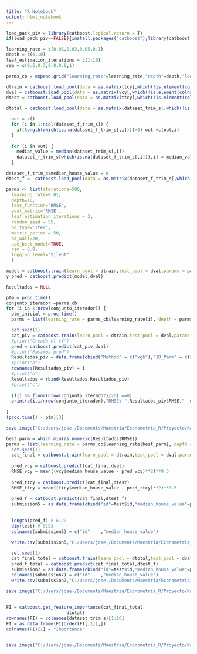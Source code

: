 ```yaml
---
title: "R Notebook"
output: html_notebook
---
```


```r
load_pack_piv = library(catboost,logical.return = T)
if(load_pack_piv==FALSE){install.packages("catboost");library(catboost,logical.return = T)}

learning_rate = c(0.01,0.03,0.05,0.1)
depth = c(6,10)
leaf_estimation_iterations = c(1:10)
rsm = c(0.6,0.7,0.8,0.9,1)

parms_cb = expand.grid("learning_rate"=learning_rate,"depth"=depth,"leaf_estimation_iterations"=leaf_estimation_iterations,"rsm"=rsm)

```


```r

dtrain = catboost.load_pool(data = as.matrix(tcy[,which(!is.element(colnames(tcy),c("median_house_value")))]), label = tcy$median_house_value)
dval = catboost.load_pool(data = as.matrix(vcy[,which(!is.element(colnames(vcy),c("median_house_value")))]), label = vcy$median_house_value)
dtest = catboost.load_pool(data = as.matrix(ttcy[,which(!is.element(colnames(ttcy),c("median_house_value")))]), label = ttcy$median_house_value)

dtotal = catboost.load_pool(data = as.matrix(dataset_trim_s[,which(!is.element(colnames(dataset_trim_s),c("median_house_value")))]), label = dataset_trim_s$median_house_value)

  out = c()
  for (i in 1:ncol(dataset_f_trim_s)) {
    if(length(which(is.na(dataset_f_trim_s[,i])))>0) out =c(out,i)
  }
  
  for (i in out) {
    median_value = median(dataset_trim_s[,i])
    dataset_f_trim_s[which(is.na(dataset_f_trim_s[,i])),i] = median_value
  }

dataset_f_trim_s$median_house_value = 0
dtest_f =  catboost.load_pool(data = as.matrix(dataset_f_trim_s[,which(!is.element(colnames(dataset_f_trim_s),c("median_house_value")))]), label = dataset_f_trim_s$median_house_value)

parms <- list(iterations=500,
  learning_rate=0.01,
  depth=10,
  loss_function='RMSE',
  eval_metric='RMSE',
  leaf_estimation_iterations = 3,
  random_seed = 55,
  od_type='Iter',
  metric_period = 50,
  od_wait=20,
  use_best_model=TRUE,
  rsm = 0.9,
  logging_level="Silent"
  )

model = catboost.train(learn_pool = dtrain,test_pool = dval,params = parms)
y_pred = catboost.predict(model,dval)


```


```r

Resultados = NULL 

ptm = proc.time()
conjunto_iterador =parms_cb
for (i in 1:nrow(conjunto_iterador)) {
  ptm_inicial = proc.time()
  parms = list(learning_rate = parms_cb$learning_rate[i], depth = parms_cb$depth[i], leaf_estimation_iterations = parms_cb$leaf_estimation_iterations[i], rsm = parms_cb$rsm[i], logging_level="Silent")

  set.seed(1)
  cat_piv = catboost.train(learn_pool = dtrain,test_pool = dval,params = parms)
  #print("Creada el rf")
  pred = catboost.predict(cat_piv,dval)
  #print("Pasamos pred")
  Resultados_piv = data.frame(cbind("Method" = c("xgb"),"ID_Parm" = c(i),"RMSE"=mean((vcy$median_house_value - pred)**2)**0.5,"Tiempo" = (proc.time() - ptm_inicial)[3]),stringsAsFactors=F)
  #print("a")
  rownames(Resultados_piv) = i
  #print("b")
  Resultados = rbind(Resultados,Resultados_piv)
  #print("c")
  
  if(i %% floor(nrow(conjunto_iterador)/20) ==0)
  print(c(i,i/nrow(conjunto_iterador),"RMSE: ",Resultados_piv$RMSE,"  min RMSE: ",min(as.numeric(Resultados$RMSE)),"  Tiempo: ",Resultados_piv$Tiempo, "  Aproximado restante: ",(nrow(conjunto_iterador)-i)*mean(as.numeric(Resultados$Tiempo))  ))
  
}
(proc.time() - ptm)[3]

save.image("C:/Users/jose-/Documents/Maestria/Econometria_R/Proyecto/Kaggle_EconometicsR/Envs/cat_2.RData")

```

```r
best_parm = which.min(as.numeric(Resultados$RMSE))
parms = list(learning_rate = parms_cb$learning_rate[best_parm], depth = parms_cb$depth[best_parm], leaf_estimation_iterations = parms_cb$leaf_estimation_iterations[best_parm], rsm = parms_cb$rsm[best_parm], logging_level="Silent")
  set.seed(1)
  cat_final = catboost.train(learn_pool = dtrain,test_pool = dval,params = parms)
  
  pred_vcy = catboost.predict(cat_final,dval)
  RMSE_vcy = mean((vcy$median_house_value - pred_vcy)**2)**0.5
  
  pred_ttcy = catboost.predict(cat_final,dtest)
  RMSE_ttcy = mean((ttcy$median_house_value - pred_ttcy)**2)**0.5
  
  pred_f = catboost.predict(cat_final,dtest_f)
  submission5 = as.data.frame(cbind("id"=test$id,"median_house_value"=pred_f))
  
  
  length(pred_f) # 6129    
  dim(test) # 6193   
  colnames(submission5) = c("id"	,"median_house_value")

  write.csv(submission5,"C:/Users/jose-/Documents/Maestria/Econometria_R/Proyecto/Kaggle_EconometicsR/submission5_20200627.csv",row.names = F)
  
  set.seed(1)
  cat_final_total = catboost.train(learn_pool = dtotal,test_pool = dval,params = parms)
  pred_f_total = catboost.predict(cat_final_total,dtest_f)
  submission7 = as.data.frame(cbind("id"=test$id,"median_house_value"=pred_f_total))
  colnames(submission7) = c("id"	,"median_house_value")
  write.csv(submission7,"C:/Users/jose-/Documents/Maestria/Econometria_R/Proyecto/Kaggle_EconometicsR/submission7_20200627.csv",row.names = F)
  
save.image("C:/Users/jose-/Documents/Maestria/Econometria_R/Proyecto/Kaggle_EconometicsR/Envs/cat_2.RData")
  
```


```r
FI = catboost.get_feature_importance(cat_final_total,
                       dtotal)
rownames(FI) = colnames(dataset_trim_s)[1:16]
FI = as.data.frame(FI[order(FI[,1]),])
colnames(FI)[1] = "Importance"


save.image("C:/Users/jose-/Documents/Maestria/Econometria_R/Proyecto/Kaggle_EconometicsR/Envs/cat_2.RData")
```



